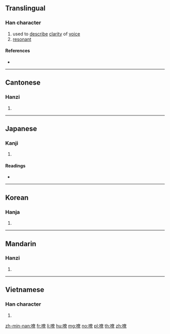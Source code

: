 {{character info/new}}
==Translingual==

===Han character===
{{Han char|rn=30|rad=口|as=12|sn=15|four=64096|canj=RKCF|ids=⿰口⿱𡗜⿱日小}}

# used to [[describe]] [[clarity]] of [[voice]]
# [[resonant]]

====References====
* {{Han ref|kx=0207.240|dkj=04270|dj=0430.190|hdz=10682.130|uh=5639|ud=22073|bh=BC49|bd=48201}}

----

==Cantonese==

===Hanzi===
{{yue-hanzi|jyut=|y=liu4}}

# {{defn|lang=yue|sort=口12}}

----

==Japanese==

===Kanji===
{{ja-kanji|grade=|rs=口12}}

# {{defn|lang=ja|sort=口12}}

====Readings====
* {{ja-readings|on=[[れう]] (reu), [[りょう]] (ryō)|kun=}}

----

==Korean==

===Hanja===
{{ko-hanja|hangeul=료|rv=ryo|mr=ryo}}

# {{defn|lang=ko|sort=口12}}

----

==Mandarin==

===Hanzi===
{{cmn-hanzi|pin=[[liáo]] ([[liao2]])|wg=liao<sup>2</sup>}}

# {{defn|lang=cmn|sort=口12}}

----

==Vietnamese==

===Han character===
{{vi-hantu|[[rêu]]|rs=口12}}

# {{defn|lang=vi|sort=口12}}

[[zh-min-nan:嘹]]
[[fr:嘹]]
[[li:嘹]]
[[hu:嘹]]
[[mg:嘹]]
[[no:嘹]]
[[pl:嘹]]
[[th:嘹]]
[[zh:嘹]]